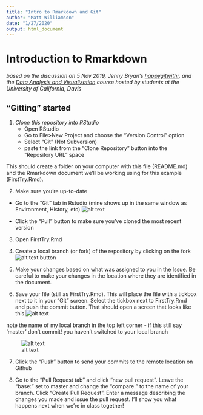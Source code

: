 ```yaml
---
title: "Intro to Rmarkdown and Git"
author: "Matt Williamson"
date: "1/27/2020"
output: html_document
---
```


# Introduction to Rmarkdown
_based on the discussion on 5 Nov 2019, Jenny Bryan's [happygitwithr](https://happygitwithr.com/), and the [Data Analysis and Visualization](https://gge-ucd.github.io/R-DAVIS/index.html) course hosted by students at the University of California, Davis_

## "Gitting" started
1. _Clone this repository into RStudio_
    - Open RStudio
    - Go to File>New Project and choose the "Version Control" option
    - Select "Git" (Not Subversion)
    - paste the link from the "Clone Repository" button into the "Repository URL" space

This should create a folder on your computer with this file (README.md) and the Rmarkdown document we'll be working using for this example (FirstTry.Rmd).

2. Make sure you're up-to-date

  - Go to the "Git" tab in Rstudio (mine shows up in the same window as Environment, History, etc)
 ![alt text](images/gitoverview.png)
  
  - Click the "Pull" button to make sure you've cloned the most recent version
  
3. Open FirstTry.Rmd

4. Create a local branch (or fork) of the repository by clicking on the fork ![alt text](images/forkbutton.png) button
5. Make your changes based on what was assigned to you in the Issue. Be careful to make your changes in the location where they are identified in the document.
6. Save your file (still as FirstTry.Rmd). This will place the file with a tickbox next to it in your "Git" screen. Select the tickbox next to FirstTry.Rmd and push the commit button. That should open a screen that looks like this 
![alt text](images/commitscreen.png)

note the name of my local branch in the top left corner - if this still say 'master' don't commit! you haven't switched to your local branch

![alt text](images/whichbranch.png)

7. Click the "Push" button to send your commits to the remote location on Github

8. Go to the "Pull Request tab" and click "new pull request". Leave the "base:" set to master and change the "compare:" to the name of your branch. Click "Create Pull Request". Enter a message describing the changes you made and issue the pull request. I'll show you what happens next when we're in class together!
